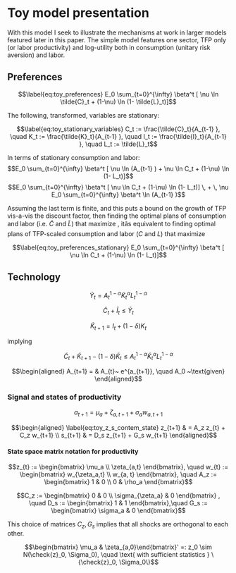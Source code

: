 Toy model presentation
========================================================



With this model I seek to illustrate the mechanisms at work in larger
models featured later in this paper. The simple model features one
sector, TFP only (or labor productivity) and log-utility both in
consumption (unitary risk aversion) and labor.

Preferences
-----------

$$\label{eq:toy_preferences}
E_0 \sum_{t=0}^{\infty}  \beta^t
[ \nu \ln \tilde{C}_t + (1-\nu) \ln (1- \tilde{L}_t)]$$

The following, transformed, variables are stationary:

$$\label{eq:toy_stationary_variables}
C_t := \frac{\tilde{C}_t}{A_{t-1} }, \quad  K_t := \frac{\tilde{K}_t}{A_{t-1} }, \quad  I_t := \frac{\tilde{I}_t}{A_{t-1} }, \quad L_t := \tilde{L}_t$$

In terms of stationary consumption and labor:
$$E_0 \sum_{t=0}^{\infty}  \beta^t
[ \nu \ln (A_{t-1}  ) + \nu \ln C_t + (1-\nu) \ln (1-  L_t)]$$
$$E_0 \sum_{t=0}^{\infty}  \beta^t
[ \nu \ln C_t + (1-\nu) \ln (1-  L_t)] \, + \, \nu E_0 \sum_{t=0}^{\infty}  \beta^t  \ln (A_{t-1}  )$$

Assuming the last term is finite, and this puts a bound on the growth of
TFP vis-a-vis the discount factor, then finding the optimal plans of
consumption and labor (i.e. $\tilde{C}$ and $\tilde{L}$) that maximize ,
itâs equivalent to finding optimal plans of TFP-scaled consumption and
labor ($C$ and $L$) that maximize

$$\label{eq:toy_preferences_stationary}
 E_0 \sum_{t=0}^{\infty}  \beta^t
[ \nu \ln C_t + (1-\nu) \ln (1-  L_t)]$$

Technology
----------

$$\label{eq:Fisher_prod_tilde}
\tilde{Y}_{t} = A_t^{1-\alpha}  \tilde{K}^{\alpha}_{t} L^{1-\alpha}_{t}$$

$$\label{eq:toy_CIYtilde}
\tilde{C}_t + \tilde{I}_t \leq \tilde{Y}_{t}$$

$$\label{eq:toy_Kevol_tilde}
\tilde{K}_{t+1} =  I_t + (1-\delta) K_{t}$$

implying

$$\label{eq:toy_CKYtilde}
\tilde{C}_t + \tilde{K}_{t+1} - (1-\delta)\tilde{K}_{t} \leq A_t^{1-\alpha}  \tilde{K}^{\alpha}_{t} L^{1-\alpha}_{t}$$

$$\begin{aligned}
A_{t+1}  =  & A_{t}~ e^{a_{t+1}},  \quad A_0 ~\text{given} \end{aligned}$$

### Signal and states of productivity

$$\label{eq:toy_a_contem_state}
a_{t+1} = \mu_{a} + \zeta_{a,t+1} + \sigma_{a} w_{a,t+1}$$

$$\begin{aligned}
\label{eq:toy_z_s_contem_state}
z_{t+1} & = A_z z_{t} + C_z w_{t+1} \\
s_{t+1} & = D_s z_{t+1} + G_s w_{t+1}  \end{aligned}$$

#### State space matrix notation for productivity

$$z_{t} := \begin{bmatrix} \mu_a  \\ \zeta_{a,t}  \end{bmatrix}, \quad  w_{t} := \begin{bmatrix} w_{\zeta_a,t}    \\ w_{a, t}  \end{bmatrix}, \quad A_z := \begin{bmatrix} 1 & 0 \\  0 & \rho_a \end{bmatrix}$$

$$C_z := \begin{bmatrix}   0 & 0  \\   \sigma_{\zeta_a} & 0  \end{bmatrix} , \quad D_s := \begin{bmatrix} 1 & 1 \end{bmatrix},\quad  G_s := \begin{bmatrix} \sigma_a & 0  \end{bmatrix}$$

This choice of matrices $C_z, G_s$ implies that all shocks are
orthogonal to each other.

$$\begin{bmatrix} \mu_a & \zeta_{a,0}\end{bmatrix}' =: z_0 \sim N(\check{z}_0, \Sigma_0), \quad \text{ with sufficient statistics } \{\check{z}_0, \Sigma_0\}$$